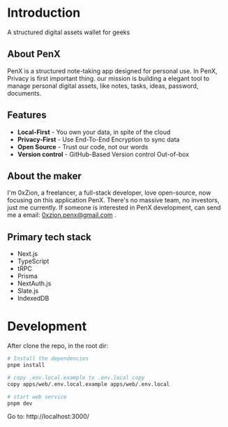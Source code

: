 # Introduction

A structured digital assets wallet for geeks

## About PenX

PenX is a structured note-taking app designed for personal use. In PenX, Privacy is first important thing. our mission is building a elegant tool to manage personal digital assets, like notes, tasks, ideas, password, documents.

## Features

- **Local-First** - You own your data, in spite of the cloud
- **Privacy-First** - Use End-To-End Encryption to sync data
- **Open Source** - Trust our code, not our words
- **Version control** - GitHub-Based Version control Out-of-box

## About the maker

I'm 0xZion, a freelancer, a full-stack developer, love open-source, now focusing on this application PenX. There's no massive team, no investors, just me currently. If someone is interested in PenX development, can send me a email: 0xzion.penx@gmail.com
.

## Primary tech stack

- Next.js
- TypeScript
- tRPC
- Prisma
- NextAuth.js
- Slate.js
- IndexedDB

# Development

After clone the repo, in the root dir:

```bash
# Install the dependencies
pnpm install

# copy .env.local.example to .env.local copy
copy apps/web/.env.local.example apps/web/.env.local

# start web service
pnpm dev
```

Go to: http://localhost:3000/
